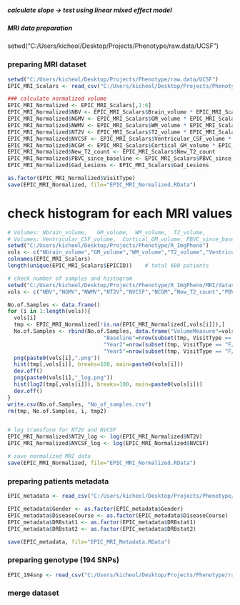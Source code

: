 #####  calculate slope -> test using linear mixed effect model  #####

#####  MRI data preparation  #####
setwd("C:/Users/kicheol/Desktop/Projects/Phenotype/raw.data/UCSF")

### preparing MRI dataset
```{r}
setwd("C:/Users/kicheol/Desktop/Projects/Phenotype/raw.data/UCSF")
EPIC_MRI_Scalars <- read_csv("C:/Users/kicheol/Desktop/Projects/Phenotype/raw.data/UCSF/EPIC_MRI_Scalars.csv")

### calculate normalized volume
EPIC_MRI_Normalized <- EPIC_MRI_Scalars[,1:6]
EPIC_MRI_Normalized$NBV <- EPIC_MRI_Scalars$Brain_volume * EPIC_MRI_Scalars$V_scale
EPIC_MRI_Normalized$NGMV <- EPIC_MRI_Scalars$GM_volume * EPIC_MRI_Scalars$V_scale
EPIC_MRI_Normalized$NWMV <- EPIC_MRI_Scalars$WM_volume * EPIC_MRI_Scalars$V_scale
EPIC_MRI_Normalized$NT2V <- EPIC_MRI_Scalars$T2_volume * EPIC_MRI_Scalars$V_scale
EPIC_MRI_Normalized$NVCSF <- EPIC_MRI_Scalars$Ventricular_CSF_volume * EPIC_MRI_Scalars$V_scale
EPIC_MRI_Normalized$NCGM <- EPIC_MRI_Scalars$Cortical_GM_volume * EPIC_MRI_Scalars$V_scale
EPIC_MRI_Normalized$New_T2_count <- EPIC_MRI_Scalars$New_T2_count
EPIC_MRI_Normalized$PBVC_since_baseline <- EPIC_MRI_Scalars$PBVC_since_baseline
EPIC_MRI_Normalized$Gad_Lesions <- EPIC_MRI_Scalars$Gad_Lesions

as.factor(EPIC_MRI_Normalized$VisitType)
save(EPIC_MRI_Normalized, file="EPIC_MRI_Normalized.RData")
```

# check histogram for each MRI values
```{r}
# Volumes: Nbrain_volume,	GM_volume,	WM_volume,	T2_volume,	
# Volumes: Ventricular_CSF_volume,	Cortical_GM_volume,	PBVC_since_baseline,	New_T2_count,	Gad_Lesions
setwd("C:/Users/kicheol/Desktop/Projects/Phenotype/R_ImgPheno")
vols <- c("Nbrain_volume","GM_volume","WM_volume","T2_volume","Ventricular_CSF_volume","Cortical_GM_volume","PBVC_since_baseline","New_T2_count","Gad_Lesions")
colnames(EPIC_MRI_Scalars)
length(unique(EPIC_MRI_Scalars$EPICID))    # total 600 patients

# check number of samples and histogram
setwd("C:/Users/kicheol/Desktop/Projects/Phenotype/R_ImgPheno/MRI/dataset_check")
vols <- c("NBV","NGMV","NWMV","NT2V","NVCSF","NCGM","New_T2_count","PBVC_since_baseline","Gad_Lesions")

No.of.Samples <- data.frame()
for (i in 1:length(vols)){
  vols[i]
  tmp <- EPIC_MRI_Normalized[!is.na(EPIC_MRI_Normalized[,vols[i]]),]
  No.of.Samples <- rbind(No.of.Samples, data.frame("VolumeMeasure"=vols[i], "Total"=length(unique(tmp$EPICID)), 
                              "Baseline"=nrow(subset(tmp, VisitType == "Baseline")),
                              "Year2"=nrow(subset(tmp, VisitType == "F/U Yr 2")),
                              "Year5"=nrow(subset(tmp, VisitType == "F/U Yr 5"))))
  png(paste0(vols[i],".png"))
  hist(tmp[,vols[i]], breaks=100, main=paste0(vols[i]))
  dev.off()
  png(paste0(vols[i],"_log.png"))
  hist(log2(tmp[,vols[i]]), breaks=100, main=paste0(vols[i]))
  dev.off()
}
write.csv(No.of.Samples, "No_of_samples.csv")
rm(tmp, No.of.Samples, i, tmp2)


# log tramsform for NT2V and NVCSF
EPIC_MRI_Normalized$NT2V_log <- log(EPIC_MRI_Normalized$NT2V)
EPIC_MRI_Normalized$NVCSF_log <- log(EPIC_MRI_Normalized$NVCSF)

# save normalized MRI data
save(EPIC_MRI_Normalized, file="EPIC_MRI_Normalized.RData")
```

### preparing patients metadata
```{r}
EPIC_metadata <- read_csv("C:/Users/kicheol/Desktop/Projects/Phenotype/raw.data/UCSF/EPIC_MRI_metadata-baseline.csv")

EPIC_metadata$Gender <- as.factor(EPIC_metadata$Gender)
EPIC_metadata$DiseaseCourse <- as.factor(EPIC_metadata$DiseaseCourse)
EPIC_metadata$DRBstat1 <- as.factor(EPIC_metadata$DRBstat1)
EPIC_metadata$DRBstat2 <- as.factor(EPIC_metadata$DRBstat2)

save(EPIC_metadata, file="EPIC_MRI_Metadata.RData")
```

### preparing genotype (194 SNPs)
```{r}
EPIC_194snp <- read_csv("C:/Users/kicheol/Desktop/Projects/Phenotype/raw.data/UCSF/EPIC_genetics_2015.csv")
```

### merge dataset
```{r}

```

